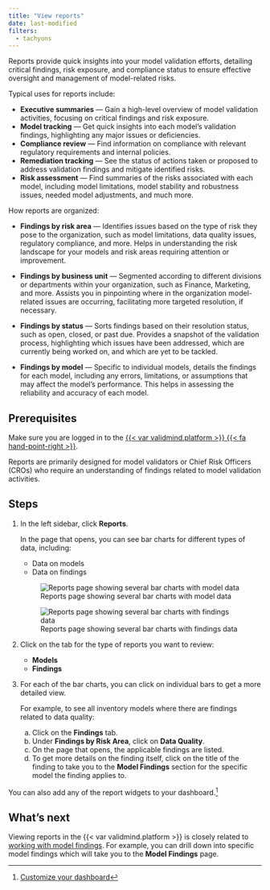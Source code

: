 ```yaml
---
title: "View reports"
date: last-modified
filters:
  - tachyons
---
```


Reports provide quick insights into your model validation efforts, detailing critical findings, risk exposure, and compliance status to ensure effective oversight and management of model-related risks. 

Typical uses for reports include:

- **Executive summaries** — Gain a high-level overview of model validation activities, focusing on critical findings and risk exposure.
- **Model tracking** — Get quick insights into each model's validation findings, highlighting any major issues or deficiencies.
- **Compliance review** — Find information on compliance with relevant regulatory requirements and internal policies.
- **Remediation tracking** — See the status of actions taken or proposed to address validation findings and mitigate identified risks.
- **Risk assessment** — Find summaries of the risks associated with each model, including model limitations, model stability and robustness issues, needed model adjustments, and much more.

How reports are organized:

:::: {.flex .flex-wrap .justify-around}

::: {.w-50-ns}

- **Findings by risk area** — Identifies issues based on the type of risk they pose to the organization, such as model limitations, data quality issues, regulatory compliance, and more. Helps in understanding the risk landscape for your models and risk areas requiring attention or improvement.

- **Findings by business unit** — Segmented according to different divisions or departments within your organization, such as Finance, Marketing, and more. Assists you in pinpointing where in the organization model-related issues are occurring, facilitating more targeted resolution, if necessary.

:::

::: {.w-50-ns}

- **Findings by status** — Sorts findings based on their resolution status, such as open, closed, or past due. Provides a snapshot of the validation process, highlighting which issues have been addressed, which are currently being worked on, and which are yet to be tackled.

- **Findings by model** — Specific to individual models, details the findings for each model, including any errors, limitations, or assumptions that may affect the model's performance. This helps in assessing the reliability and accuracy of each model.

:::

::::

::: {.prereq}

## Prerequisites

::: {.callout title="Before you begin"}
Make sure you are logged in to the [{{< var validmind.platform >}} {{< fa hand-point-right >}}](/guide/configuration/log-in-to-validmind.qmd).
:::

Reports are primarily designed for model validators or Chief Risk Officers (CROs) who require an understanding of findings related to model validation activities.

:::

## Steps

1. In the left sidebar, click **Reports**.

   In the page that opens, you can see bar charts for different types of data, including:

   - Data on models
   - Data on findings

   :::: {.flex .flex-wrap .justify-around}

   ::: {.w-50-ns}

   ![Reports page showing several bar charts with model data](reports-models.png){fig-alt="Screenshot of the Reports page that shows several bar charts with model data"}

   :::

   ::: {.w-50-ns}

   ![Reports page showing several bar charts with findings data](reports-findings.png){fig-alt="Screenshot of the Reports page that shows several bar charts with findings data"}

   :::

   ::::

2. Click on the tab for the type of reports you want to review:

   - **Models**
   - **Findings**

3. For each of the bar charts, you can click on individual bars to get a more detailed view.

   For example, to see all inventory models where there are findings related to data quality:

   a. Click on the **Findings** tab. 
   b. Under **Findings by Risk Area**, click on **Data Quality**.
   c. On the page that opens, the applicable findings are listed. 
   d. To get more details on the finding itself, click on the title of the finding to take you to the **Model Findings** section for the specific model the finding applies to.

You can also add any of the report widgets to your dashboard.[^1]

## What's next

Viewing reports in the {{< var validmind.platform >}} is closely related to [working with model findings](working-with-model-findings.qmd). For example, you can drill down into specific model findings which will take you to the **Model Findings** page.


<!-- FOOTNOTES -->

[^1]: [Customize your dashboard](/guide/configuration/customize-your-dashboard.qmd)
